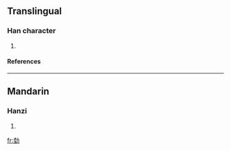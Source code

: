 ==Translingual==
===Han character===
{{Han char|rad=力|as=08|sn=10|four=|canj=土土大尸 (GGKS)}}
# {{defn|Han|sort=力08}}
====References====
{{Han ref|kx=0147.440|dkj=02371|dj=0333.070|hdz=10372.090|uh=52CE|ud=21198}}
----
==Mandarin==
===Hanzi===
{{cmn-hanzi|pin=[[lù]] (lu4)|wg=lu<sup>4</sup>}}
# {{defn|Mandarin}}




[[fr:勎]]